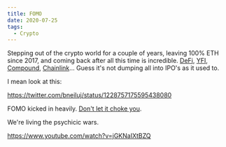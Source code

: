 ```yaml
---
title: FOMO
date: 2020-07-25
tags:
  - Crypto
---
```


Stepping out of the crypto world for a couple of years, leaving 100% ETH since 2017, 
and coming back after all this time is incredible. [DeFi](https://blockonomi.com/what-is-decentralized-finance-defi/), 
[YFI](https://www.youtube.com/watch?v=3IkRHymMWLM), [Compound](https://compound.finance/),
[Chainlink](https://chain.link/)... Guess it's not dumping all into IPO's as it used to.

I mean look at this:

https://twitter.com/bneiluj/status/1228757175595438080

FOMO kicked in heavily. [Don't let it choke you](https://www.youtube.com/watch?v=IGvJDWFh1Dg).

We're living the psychicic wars.

https://www.youtube.com/watch?v=jGKNaIXtBZQ